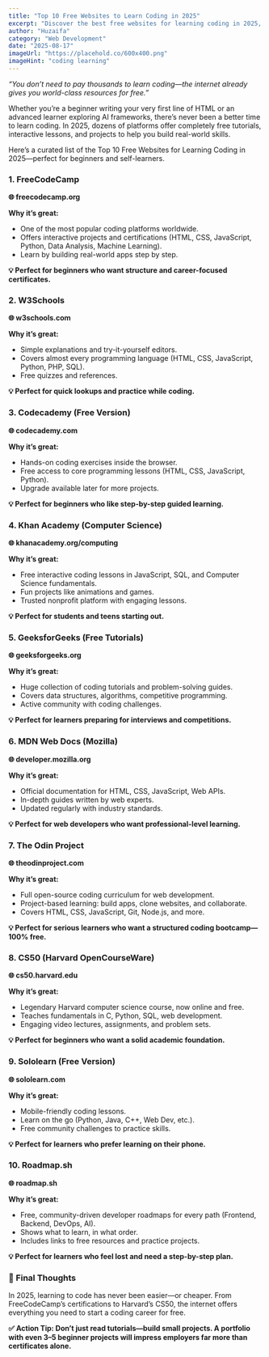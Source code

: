 ```yaml
---
title: "Top 10 Free Websites to Learn Coding in 2025"
excerpt: "Discover the best free websites for learning coding in 2025, including FreeCodeCamp, W3Schools, Codecademy, Khan Academy, and more. Perfect for beginners."
author: "Huzaifa"
category: "Web Development"
date: "2025-08-17"
imageUrl: "https://placehold.co/600x400.png"
imageHint: "coding learning"
---
```


_“You don’t need to pay thousands to learn coding—the internet already gives you world-class resources for free.”_

Whether you’re a beginner writing your very first line of HTML or an advanced learner exploring AI frameworks, there’s never been a better time to learn coding. In 2025, dozens of platforms offer completely free tutorials, interactive lessons, and projects to help you build real-world skills.

Here’s a curated list of the Top 10 Free Websites for Learning Coding in 2025—perfect for beginners and self-learners.

### 1. FreeCodeCamp

**🌐 freecodecamp.org**

**Why it’s great:**
- One of the most popular coding platforms worldwide.
- Offers interactive projects and certifications (HTML, CSS, JavaScript, Python, Data Analysis, Machine Learning).
- Learn by building real-world apps step by step.

**💡 Perfect for beginners who want structure and career-focused certificates.**

### 2. W3Schools

**🌐 w3schools.com**

**Why it’s great:**
- Simple explanations and try-it-yourself editors.
- Covers almost every programming language (HTML, CSS, JavaScript, Python, PHP, SQL).
- Free quizzes and references.

**💡 Perfect for quick lookups and practice while coding.**

### 3. Codecademy (Free Version)

**🌐 codecademy.com**

**Why it’s great:**
- Hands-on coding exercises inside the browser.
- Free access to core programming lessons (HTML, CSS, JavaScript, Python).
- Upgrade available later for more projects.

**💡 Perfect for beginners who like step-by-step guided learning.**

### 4. Khan Academy (Computer Science)

**🌐 khanacademy.org/computing**

**Why it’s great:**
- Free interactive coding lessons in JavaScript, SQL, and Computer Science fundamentals.
- Fun projects like animations and games.
- Trusted nonprofit platform with engaging lessons.

**💡 Perfect for students and teens starting out.**

### 5. GeeksforGeeks (Free Tutorials)

**🌐 geeksforgeeks.org**

**Why it’s great:**
- Huge collection of coding tutorials and problem-solving guides.
- Covers data structures, algorithms, competitive programming.
- Active community with coding challenges.

**💡 Perfect for learners preparing for interviews and competitions.**

### 6. MDN Web Docs (Mozilla)

**🌐 developer.mozilla.org**

**Why it’s great:**
- Official documentation for HTML, CSS, JavaScript, Web APIs.
- In-depth guides written by web experts.
- Updated regularly with industry standards.

**💡 Perfect for web developers who want professional-level learning.**

### 7. The Odin Project

**🌐 theodinproject.com**

**Why it’s great:**
- Full open-source coding curriculum for web development.
- Project-based learning: build apps, clone websites, and collaborate.
- Covers HTML, CSS, JavaScript, Git, Node.js, and more.

**💡 Perfect for serious learners who want a structured coding bootcamp—100% free.**

### 8. CS50 (Harvard OpenCourseWare)

**🌐 cs50.harvard.edu**

**Why it’s great:**
- Legendary Harvard computer science course, now online and free.
- Teaches fundamentals in C, Python, SQL, web development.
- Engaging video lectures, assignments, and problem sets.

**💡 Perfect for beginners who want a solid academic foundation.**

### 9. Sololearn (Free Version)

**🌐 sololearn.com**

**Why it’s great:**
- Mobile-friendly coding lessons.
- Learn on the go (Python, Java, C++, Web Dev, etc.).
- Free community challenges to practice skills.

**💡 Perfect for learners who prefer learning on their phone.**

### 10. Roadmap.sh

**🌐 roadmap.sh**

**Why it’s great:**
- Free, community-driven developer roadmaps for every path (Frontend, Backend, DevOps, AI).
- Shows what to learn, in what order.
- Includes links to free resources and practice projects.

**💡 Perfect for learners who feel lost and need a step-by-step plan.**

### 🚀 Final Thoughts

In 2025, learning to code has never been easier—or cheaper. From FreeCodeCamp’s certifications to Harvard’s CS50, the internet offers everything you need to start a coding career for free.

**✅ Action Tip: Don’t just read tutorials—build small projects. A portfolio with even 3–5 beginner projects will impress employers far more than certificates alone.**
